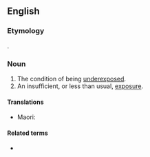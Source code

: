 ==English==

===Etymology===
{{prefix|under|exposure|lang=en}}.

===Noun===
{{en-noun|~}}

# The condition of being [[underexpose]]d.
# An insufficient, or less than usual, [[exposure]].

====Translations====
{{trans-top|condition of being underexposed}}
* Maori: {{t|mi|huranga pore}} {{qualifier|refrs to photography}}
{{trans-mid}}
{{trans-bottom}}

====Related terms====
* {{l|en|underexpose}}
